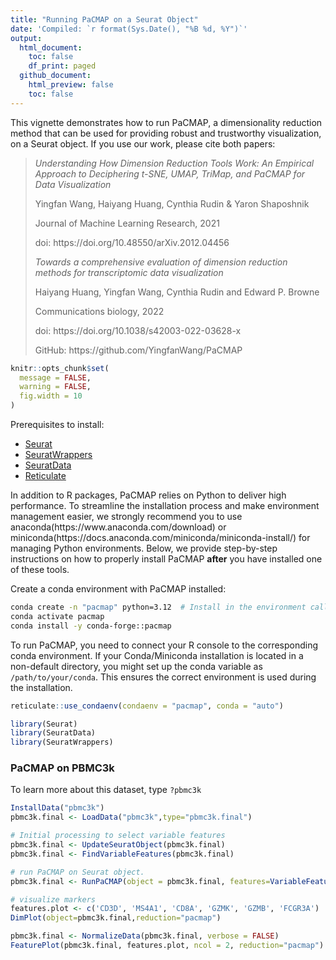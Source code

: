 ```yaml
---
title: "Running PaCMAP on a Seurat Object"
date: 'Compiled: `r format(Sys.Date(), "%B %d, %Y")`'
output:
  html_document:
    toc: false
    df_print: paged
  github_document:
    html_preview: false
    toc: false
---
```

  
This vignette demonstrates how to run PaCMAP, a dimensionality reduction method that can
be used for providing robust and trustworthy visualization, on a Seurat object.
If you use our work, please cite both papers:

> *Understanding How Dimension Reduction Tools Work: An Empirical Approach to Deciphering t-SNE, UMAP, TriMap, and PaCMAP for Data Visualization*
>
> Yingfan Wang, Haiyang Huang, Cynthia Rudin & Yaron Shaposhnik
>
> Journal of Machine Learning Research, 2021
>
> doi: https://doi.org/10.48550/arXiv.2012.04456
> 
> *Towards a comprehensive evaluation of dimension reduction methods for transcriptomic data visualization*
>
> Haiyang Huang, Yingfan Wang, Cynthia Rudin and Edward P. Browne
>
> Communications biology, 2022
>
> doi: https://doi.org/10.1038/s42003-022-03628-x
>
> GitHub: https://github.com/YingfanWang/PaCMAP

```r
knitr::opts_chunk$set(
  message = FALSE,
  warning = FALSE,
  fig.width = 10
)
```

Prerequisites to install: 
  
* [Seurat](https://satijalab.org/seurat/install) 
* [SeuratWrappers](https://github.com/satijalab/seurat-wrappers)
* [SeuratData](https://github.com/satijalab/seurat-data)
* [Reticulate](https://rstudio.github.io/reticulate/)

In addition to R packages, PaCMAP relies on Python to deliver high performance. 
To streamline the installation process and make environment management easier, 
we strongly recommend you to use anaconda(https://www.anaconda.com/download) or
miniconda(https://docs.anaconda.com/miniconda/miniconda-install/) for managing Python
environments. Below, we provide step-by-step instructions on how to properly install PaCMAP 
**after** you have installed one of these tools.

Create a conda environment with PaCMAP installed:

```bash
conda create -n "pacmap" python=3.12  # Install in the environment called "pacmap"
conda activate pacmap
conda install -y conda-forge::pacmap
```

To run PaCMAP, you need to connect your R console to the corresponding conda environment.
If your Conda/Miniconda installation is located in a non-default directory, you might
set up the conda variable as `/path/to/your/conda`. This ensures the correct environment
is used during the installation.

```r
reticulate::use_condaenv(condaenv = "pacmap", conda = "auto")
```

```r
library(Seurat)
library(SeuratData)
library(SeuratWrappers)
```

### PaCMAP on PBMC3k

To learn more about this dataset, type `?pbmc3k` 

```r
InstallData("pbmc3k")
pbmc3k.final <- LoadData("pbmc3k",type="pbmc3k.final")

# Initial processing to select variable features
pbmc3k.final <- UpdateSeuratObject(pbmc3k.final)
pbmc3k.final <- FindVariableFeatures(pbmc3k.final)

# run PaCMAP on Seurat object. 
pbmc3k.final <- RunPaCMAP(object = pbmc3k.final, features=VariableFeatures(pbmc3k.final))
```

```r
# visualize markers
features.plot <- c('CD3D', 'MS4A1', 'CD8A', 'GZMK', 'GZMB', 'FCGR3A')
DimPlot(object=pbmc3k.final,reduction="pacmap")
```

```r
pbmc3k.final <- NormalizeData(pbmc3k.final, verbose = FALSE) 
FeaturePlot(pbmc3k.final, features.plot, ncol = 2, reduction="pacmap")
```
